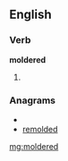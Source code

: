 ==English==

===Verb===
'''moldered'''

# {{past of|[[molder]]}}

===Anagrams===
* {{alphagram|ddeelmor}}
* [[remolded#English|remolded]]

[[mg:moldered]]
